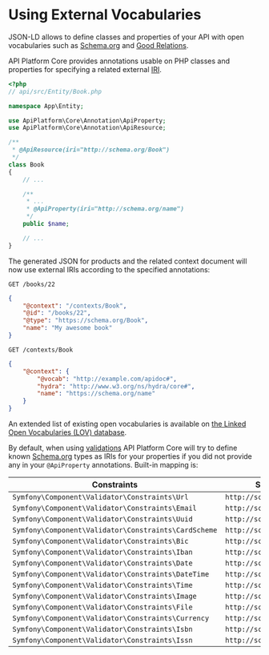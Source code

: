 # Using External Vocabularies

JSON-LD allows to define classes and properties of your API with open vocabularies such as [Schema.org](https://schema.org)
and [Good Relations](http://www.heppnetz.de/projects/goodrelations/).

API Platform Core provides annotations usable on PHP classes and properties for specifying a related external [IRI](http://en.wikipedia.org/wiki/Internationalized_resource_identifier).

```php
<?php
// api/src/Entity/Book.php

namespace App\Entity;

use ApiPlatform\Core\Annotation\ApiProperty;
use ApiPlatform\Core\Annotation\ApiResource;

/**
 * @ApiResource(iri="http://schema.org/Book")
 */
class Book
{
    // ...

    /**
     * ...
     * @ApiProperty(iri="http://schema.org/name")
     */
    public $name;

    // ...
}
```

The generated JSON for products and the related context document will now use external IRIs according to the specified annotations:

`GET /books/22`

```json
{
    "@context": "/contexts/Book",
    "@id": "/books/22",
    "@type": "https://schema.org/Book",
    "name": "My awesome book"
}
```

`GET /contexts/Book`

```json
{
    "@context": {
        "@vocab": "http://example.com/apidoc#",
        "hydra": "http://www.w3.org/ns/hydra/core#",
        "name": "https://schema.org/name"
    }
}
```

An extended list of existing open vocabularies is available on [the Linked Open Vocabularies (LOV) database](http://lov.okfn.org/dataset/lov/).

By default, when using [validations](validation.md) API Platform Core will try to define known [Schema.org](https://schema.org) types as IRIs for your properties if you did not provide any in your `@ApiProperty` annotations.
Built-in mapping is:

| Constraints                                          | Schema.org type                   |
| ---------------------------------------------------- | --------------------------------- |
| `Symfony\Component\Validator\Constraints\Url`        | `http://schema.org/url`           |
| `Symfony\Component\Validator\Constraints\Email`      | `http://schema.org/email`         |
| `Symfony\Component\Validator\Constraints\Uuid`       | `http://schema.org/identifier`    |
| `Symfony\Component\Validator\Constraints\CardScheme` | `http://schema.org/identifier`    |
| `Symfony\Component\Validator\Constraints\Bic`        | `http://schema.org/identifier`    |
| `Symfony\Component\Validator\Constraints\Iban`       | `http://schema.org/identifier`    |
| `Symfony\Component\Validator\Constraints\Date`       | `http://schema.org/Date`          |
| `Symfony\Component\Validator\Constraints\DateTime`   | `http://schema.org/DateTime`      |
| `Symfony\Component\Validator\Constraints\Time`       | `http://schema.org/Time`          |
| `Symfony\Component\Validator\Constraints\Image`      | `http://schema.org/image`         |
| `Symfony\Component\Validator\Constraints\File`       | `http://schema.org/MediaObject`   |
| `Symfony\Component\Validator\Constraints\Currency`   | `http://schema.org/priceCurrency` |
| `Symfony\Component\Validator\Constraints\Isbn`       | `http://schema.org/isbn`          |
| `Symfony\Component\Validator\Constraints\Issn`       | `http://schema.org/issn`          |
